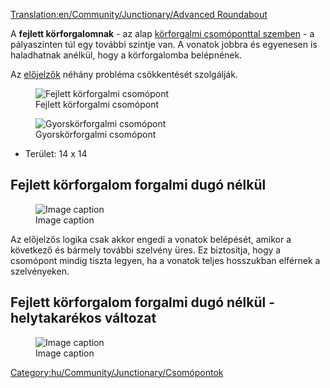 [[Translation:en/Community/Junctionary/Advanced Roundabout]]

{{hu/Community/Junctionary/Csomópontmenü}}
A '''fejlett körforgalomnak''' - az alap [[hu/Community/Junctionary/Csomópont/Körforgalom|körforgalmi csomóponttal szemben]] - a pályaszinten túl egy további szintje van. A vonatok jobbra és egyenesen is haladhatnak anélkül, hogy a körforgalomba belépnének.

Az [[hu/Manual/Jelzők#elojelzok|előjelzők]] néhány probléma csökkentését szolgálják.

[[File:en/Community/Junctionary/Advanced roundabout.png|center|frame|Fejlett körforgalmi csomópont]]

{{hu/Community/Junctionary/Csomópontok tulajdonságai|Drága (fokozatos)|2|1|0|3|1|0|1|0|1|1|2||Vonat lerobbanása a saját pályájára van hatással, <br>vagy minden balra tartó forgalomra.|
*Sok vonat kiszolgálására képes az északról keletre, vagy a délről nyugatra tartó forgalomban.
*Pályaosztást tartalmaz, és csak a balra tartó vonatoknak kell a körforgalmat igénybe venniük.
'''Öteletek:'''
*Ahhoz, hogy a balra tartó vonatok teljes sebességgel mehessenek át a körforgalmon, megnövelhetjük a körforgalmat, de ehhez sok helyre van szükség.
*Ha megfordítod a belső kör irányát (természetesen a kijárati átlós pályák és a jelzők irányának módosításával), az áteresztőképesség megnő némi sebességvesztés árán, miután, ha a vonat felhajt, csak keresztülvág ahelyett, hogy végighaladna a köríven, mint a fenti ábrán.
*Terület: 16 x 16
}}

[[File:en/Community/Junctionary/Flying roundabout.png|center|frame|Gyorskörforgalmi csomópont]]

*Terület: 14 x 14


== Fejlett körforgalom forgalmi dugó nélkül ==

[[File:en/Community/Junctionary/4WayNoLock.png|Image caption]]

{{hu/Community/Junctionary/Csomópontok tulajdonságai|Mérsékelt|2|1|1|2|1|0|1|0|0|1|2||Vonat lerobbanása csak a saját pályájára hat (legrosszabb esetben a belső körön, két szelvénye közt három balra tartó irányt blokkol)|
====Előnyei:====
* Nagy kapacitás
* Emelkedőn csak a balra forduló vonatok haladnak
* A balra tartó vonatok forgalmát a többi vonal szabaddá tételéhez igazítja (bejárat és kijárat!)

====Hátrányai:====
* Az áthajtás legnagyobb jelzőtávolsága: 4/5
* A balra fordulás legnagyobb jelzőtávolsága: 7


* Terület: 26 x 26
}}
Az előjelzős logika csak akkor engedi a vonatok belépését, amikor a következő és bármely további szelvény üres. Ez biztosítja, hogy a csomópont mindig tiszta legyen, ha a vonatok teljes hosszukban elférnek a szelvényeken.

== Fejlett körforgalom forgalmi dugó nélkül - helytakarékos változat ==

[[File:en/Community/Junctionary/4WayNoLockSmall.png|Image caption]]

{{hu/Community/Junctionary/Csomópontok tulajdonságai|Mérsékelt|3|1|1|2|1|0|1|0|0|1|2||Vonat lerobbanása csak a saját pályájára hat (legrosszabb esetben a belső körön, két szelvénye közt minden balra tartó irányt blokkol).|
====Előnyei:====
* Nagy kapacitás
* Emelkedőn csak a balra forduló vonatok haladnak

====Hátrányai:====
* Az áthajtás legnagyobb jelzőtávolsága: 4/5
* A balra fordulás legnagyobb jelzőtávolsága: 7

* Terület: 18 x 18
}}


[[Category:hu/Community/Junctionary/Csomópontok]]
